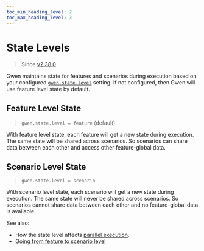 ```yaml
--- 
toc_min_heading_level: 2
toc_max_heading_level: 3
---
```



# State Levels

> Since [v2.38.0](https://github.com/gwen-interpreter/gwen-web/releases/tag/v2.38.0)

Gwen maintains state for features and scenarios during execution based on your configured [`gwen.state.level`](/docs/settings/reference#gwen-state-level) setting. If not configured, then Gwen will use feature level state by default.

## Feature Level State

> `gwen.state.level = feature` (default)

With feature level state, each feature will get a new state during execution. The same state will be shared across scenarios. So scenarios can share data between each other and access other feature-global data.

Scenario Level State
-------------------
> `gwen.state.level = scenario`

With scenario level state, each scenario will get a new state during execution. The same state will never be shared across scenarios. So scenarios cannot share data between each other and no feature-global data is available.

See also: 
- How the state level affects [parallel execution](/docs/modes/parallel#parallel-scenario-execution).
- [Going from feature to scenario level](https://gweninterpreter.wordpress.com/2019/11/24/going-from-feature-to-scenario-level-state-with-gwen/)
